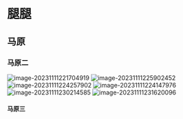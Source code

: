 
# 腿腿

> <Hitokoto />

## 马原

### 马原二

![image-20231111221704919](https://pic.redhat.team/uPic/image-20231111221704919.png)
![image-20231111225902452](https://pic.redhat.team/uPic/image-20231111225902452.png)
![image-20231111224257902](https://pic.redhat.team/uPic/image-20231111224257902.png)
![image-20231111224147976](https://pic.redhat.team/uPic/image-20231111224147976.png)
![image-20231111230214585](https://pic.redhat.team/uPic/image-20231111230214585.png)
![image-20231111231620096](https://pic.redhat.team/uPic/image-20231111231620096.png)

#### 马原三
